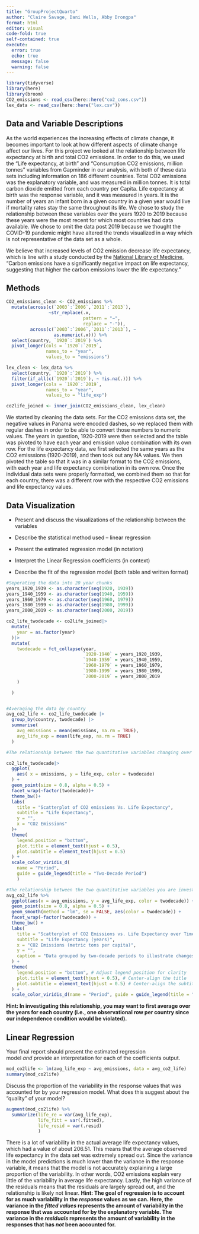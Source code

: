 ```yaml
---
title: "GroupProjectQuarto"
author: "Claire Savage, Dani Wells, Abby Drongpa"
format: html
editor: visual
code-fold: true
self-contained: true
execute: 
  error: true
  echo: true
  message: false
  warning: false
---
```


```r
library(tidyverse)
library(here)
library(broom)
CO2_emissions <- read_csv(here::here("co2_cons.csv"))
lex_data <- read_csv(here::here("lex.csv"))
```

## Data and Variable Descriptions

As the world experiences the increasing effects of climate change, it becomes important to look at how different aspects of climate change affect our lives. For this project we looked at the relationship between life expectancy at birth and total CO2 emissions. In order to do this, we used the “Life expectancy, at birth” and “Consumption CO2 emissions, million tonnes” variables from Gapminder in our analysis, with both of these data sets including information on 186 different countries. Total CO2 emissions was the explanatory variable, and was measured in million tonnes. It is total carbon dioxide emitted from each country per Capita. Life expectancy at birth was the response variable, and it was measured in years. It is the number of years an infant born in a given country in a given year would live if mortality rates stay the same throughout its life. We chose to study the relationship between these variables over the years 1920 to 2019 because these years were the most recent for which most countries had data available. We chose to omit the data post 2019 because we thought the COVID-19 pandemic might have altered the trends visualized in a way which is not representative of the data set as a whole.

We believe that increased levels of CO2 emission decrease life expectancy, which is line with a study conducted by the [National Library of Medicine](https://www.ncbi.nlm.nih.gov/pmc/articles/PMC8782287/#:~:text=Carbon%20emissions%20have%20a%20significantly,decreases%20life%20expectancy%20by%200.012%25.), “Carbon emissions have a significantly negative impact on life expectancy, suggesting that higher the carbon emissions lower the life expectancy.”

## Methods

```r
CO2_emissions_clean <- CO2_emissions %>%
  mutate(across(c(`2003`:`2006`,`2011`:`2013`), 
                ~str_replace(.x, 
                             pattern = "−", 
                             replace = "-")), 
         across(c(`2003`:`2006`,`2011`:`2013`), ~
                  as.numeric(.x))) %>% 
  select(country, `1920`:`2019`) %>% 
  pivot_longer(cols = `1920`:`2019`,
               names_to = "year",
               values_to = "emissions")
```

```r
lex_clean <- lex_data %>%
  select(country, `1920`:`2019`) %>%
  filter(if_all(c(`1920`:`2019`), ~ !is.na(.))) %>%
  pivot_longer(cols = `1920`:`2019`,
               names_to = "year",
               values_to = "life_exp")
```

```r
co2life_joined <- inner_join(CO2_emissions_clean, lex_clean)
```

We started by cleaning the data sets. For the CO2 emissions data set, the negative values in Panama were encoded dashes, so we replaced them with regular dashes in order to be able to convert those numbers to numeric values. The years in question, 1920-2019 were then selected and the table was pivoted to have each year and emission value combination with its own row. For the life expectancy data, we first selected the same years as the CO2 emisssions (1920-2019), and then took out any NA values. We then pivoted the table so that it was in a similar format to the CO2 emissions, with each year and life expectancy comibination in its own row. Once the individual data sets were properly formatted, we combined them so that for each country, there was a different row with the respective CO2 emissions and life expectancy values.

## Data Visualization

-   Present and discuss the visualizations of the relationship between the variables

-   Describe the statistical method used – linear regression

-   Present the estimated regression model (in notation)

-   Interpret the Linear Regression coefficients (in context)

-   Describe the fit of the regression model (both table and written format)

```r
#Seperating the data into 20 year chunks
years_1920_1939 <- as.character(seq(1920, 1939))
years_1940_1959 <- as.character(seq(1940, 1959))
years_1960_1979 <- as.character(seq(1960, 1979))
years_1980_1999 <- as.character(seq(1980, 1999))
years_2000_2019 <- as.character(seq(2000, 2019))

co2_life_twodecade <- co2life_joined|>
  mutate(
    year = as.factor(year)
  )|>
  mutate(
    twodecade = fct_collapse(year, 
                             `1920-1940` = years_1920_1939,
                             `1940-1959` = years_1940_1959,
                             `1960-1979` = years_1960_1979,
                             `1980-1999` = years_1980_1999,
                             `2000-2019` = years_2000_2019
    )

  ) 


#Averaging the data by country 
avg_co2_life <- co2_life_twodecade |>
  group_by(country, twodecade) |>
  summarise(
    avg_emissions = mean(emissions, na.rm = TRUE),
    avg_life_exp = mean(life_exp, na.rm = TRUE)
  )

```

```r
#The relationship between the two quantitative variables changing over time. Get creative!

co2_life_twodecade|>
  ggplot(
    aes( x = emissions, y = life_exp, color = twodecade)
  ) +
  geom_point(size = 0.8, alpha = 0.5) +
  facet_wrap(~factor(twodecade))+
  theme_bw()+
  labs(
    title = "Scatterplot of CO2 emissions Vs. Life Expectancy", 
    subtitle = "Life Expectancy", 
    y = "", 
    x = "CO2 Emissions"
  )+
  theme(
    legend.position = "bottom", 
    plot.title = element_text(hjust = 0.5), 
    plot.subtitle = element_text(hjust = 0.5) 
  ) +
  scale_color_viridis_d(
    name = "Period", 
    guide = guide_legend(title = "Two-Decade Period")
    )
```

```r
#The relationship between the two quantitative variables you are investigating.
avg_co2_life %>%
  ggplot(aes(x = avg_emissions, y = avg_life_exp, color = twodecade)) + 
  geom_point(size = 0.8, alpha = 0.5) + 
  geom_smooth(method = "lm", se = FALSE, aes(color = twodecade)) + 
  facet_wrap(~factor(twodecade)) + 
  theme_bw() + 
  labs(
    title = "Scatterplot of CO2 Emissions vs. Life Expectancy over Time",
    subtitle = "Life Expectancy (years)",
    x = "CO2 Emissions (metric tons per capita)",
    y = "",
    caption = "Data grouped by two-decade periods to illustrate changes over time."
  ) +
  theme(
    legend.position = "bottom", # Adjust legend position for clarity
    plot.title = element_text(hjust = 0.5), # Center-align the title
    plot.subtitle = element_text(hjust = 0.5) # Center-align the subtitle
  ) +
  scale_color_viridis_d(name = "Period", guide = guide_legend(title = "Two-Decade Period"))

```

**Hint: In investigating this relationship, you may want to first average over the years for each country (i.e., one observational row per country since our independence condition would be violated).**

## Linear Regression

Your final report should present the estimated regression model *and* provide an interpretation for each of the coefficients output.

```r
mod_co2life <- lm(avg_life_exp ~ avg_emissions, data = avg_co2_life)
summary(mod_co2life)
```

Discuss the proportion of the variability in the response values that was accounted for by your regression model. What does this suggest about the “quality” of your model?

```r
augment(mod_co2life) %>% 
  summarize(life_re = var(avg_life_exp), 
            life_fitt = var(.fitted),
            life_resid = var(.resid)
            )
```
There is a lot of variability in the actual average life expectancy values, which had a value of about 206.51. This means that the average observed life expectancy in the data set was extremely spread out. Since the variance in the model predictions is much lower than the variance in the response variable, it means that the model is not accurately explaining a large proportion of the variability. In other words, CO2 emissions explain very little of the variability in average life expectancy. Lastly, the high variance of the residuals means that the residuals are largely spread out, and the relationship is likely not linear. 
**Hint: The goal of regression is to account for as much variability in the *response* values as we can. Here, the variance in the *fitted values* represents the amount of variability in the response that was accounted for by the explanatory variable. The variance in the *residuals* represents the amount of variability in the responses that has *not* been accounted for.**

